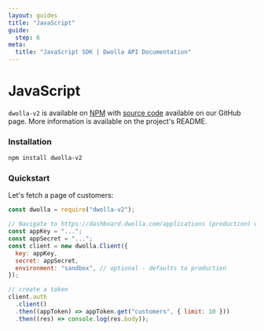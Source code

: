 ```yaml
---
layout: guides
title: "JavaScript"
guide:
  step: 6
meta:
  title: "JavaScript SDK | Dwolla API Documentation"
---
```


# JavaScript

`dwolla-v2` is available on [NPM](https://www.npmjs.com/package/dwolla-v2) with [source code](https://github.com/Dwolla/dwolla-v2-node) available on our GitHub page. More information is available on the project's README.

### Installation

```bash
npm install dwolla-v2
```

### Quickstart

Let's fetch a page of customers:

```javascript
const dwolla = require("dwolla-v2");

// Navigate to https://dashboard.dwolla.com/applications (production) or https://dashboard-sandbox.dwolla.com/applications (Sandbox) for your application key and secret.
const appKey = "...";
const appSecret = "...";
const client = new dwolla.Client({
  key: appKey,
  secret: appSecret,
  environment: "sandbox", // optional - defaults to production
});

// create a token
client.auth
  .client()
  .then((appToken) => appToken.get("customers", { limit: 10 }))
  .then((res) => console.log(res.body));
```
